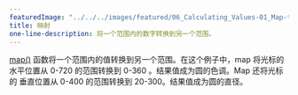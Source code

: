 ---
featuredImage: "../../../images/featured/06_Calculating_Values-01_Map-thumbnail.png"
title: 映射
one-line-description: 将一个范围内的数字转换到另一个范围。
---

<a href="https://p5js.org/reference/#/p5/map" target="_blank">map()</a>
函数将一个范围内的值转换到另一个范围。在这个例子中，map
将光标的水平位置从 0-720 的范围转换到 0-360 。结果值成为圆的色调。Map 还将光标的
垂直位置从 0-400 的范围转换到 20-300。结果值成为圆的直径。
